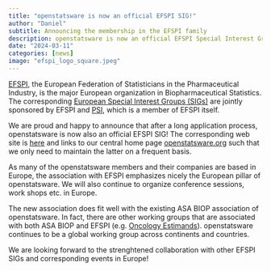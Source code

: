 ```yaml
---
title: "openstatsware is now an official EFSPI SIG!"
author: "Daniel"
subtitle: Announcing the membership in the EFSPI family
description: openstatsware is now an official EFSPI Special Interest Group (SIG), in addition to being an ASA BIOP scientific working group.
date: "2024-03-11"
categories: [news]
image: "efspi_logo_square.jpeg"
---
```


[EFSPI](https://www.efspi.org/), the European Federation of Statisticians in the Pharmaceutical Industry, is the major European organization in Biopharmaceutical Statistics. The corresponding [European Special Interest Groups (SIGs)](https://www.psiweb.org/sigs-special-interest-groups/sigs) are jointly sponsored by EFSPI and [PSI](https://www.psiweb.org/), which is a member of EFSPI itself.

We are proud and happy to announce that after a long application process, openstatsware is now also an official EFSPI SIG! The corresponding web site is [here](https://www.psiweb.org/sigs-special-interest-groups/software-engineering) and links to our central home page [openstatsware.org](https://openstatsware.org) such that we only need to maintain the latter on a frequent basis.

As many of the openstatsware members and their companies are based in Europe, the association with EFSPI emphasizes nicely the European pillar of openstatsware. We will also continue to organize conference sessions, work shops etc. in Europe.

The new association does fit well with the existing ASA BIOP association of openstatsware. In fact, there are other working groups that are associated with both ASA BIOP and EFSPI (e.g. [Oncology Estimands](http://www.oncoestimand.org)). openstatsware continues to be a global working group across continents and countries.

We are looking forward to the strenghtened collaboration with other EFSPI SIGs and corresponding events in Europe!
